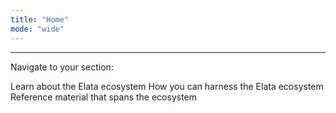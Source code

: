 ```yaml
---
title: "Home"
mode: "wide"
---
```


---

Navigate to your section:

<CardGroup cols={3}>
  <Card title="Learn" img="/images/learn-section-homepage-light.png">
    Learn about the Elata ecosystem
  </Card>
  <Card title="Ecosystem" img="/images/ecosystem-section-homepage-light.png">
    How you can harness the Elata ecosystem
  </Card>
  <Card title="Resources" img="/images/resources-section-homepage-light.png">
    Reference material that spans the ecosystem
  </Card>
</CardGroup>